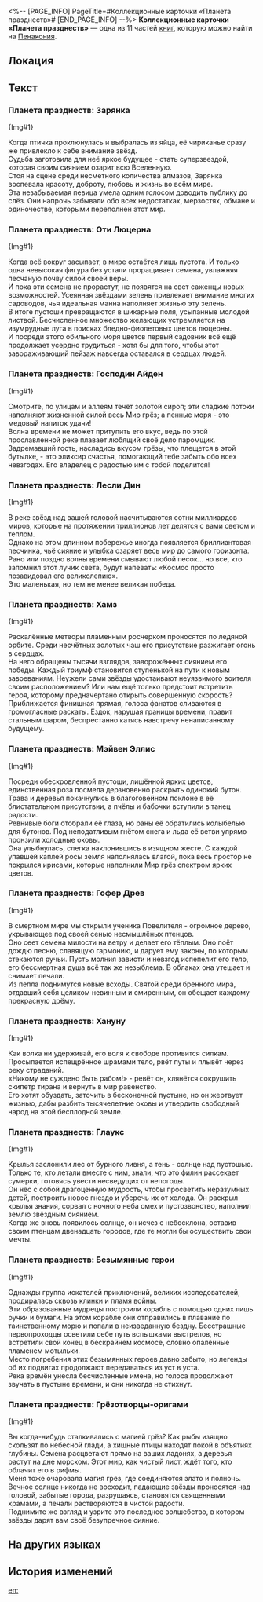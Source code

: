 <%-- [PAGE_INFO]
PageTitle=#Коллекционные карточки «Планета празднеств»#
[END_PAGE_INFO] --%>
{{Дополнить}}
{{Книга Инфобокс
|id           = 313
|Название     = 
|Изображение  = Предмет Журнал Пенакония.png
|Мир          = Пенакония
|Томов        = 11
|Автор        = <!--нужно добавить-->
|Описание     = Лимитированные карточки со знаменитостями Пенаконии, разработанные компанией Миргрёз Интертеймент™ по заказу издательства «Люцерна Пресс». Все права защищены, незаконное распространение карается законом.
|Том1         = {{tx}}
|Источник1    = {{tx|Отсутствует источник}}
|Том2         = {{tx}}
|Источник2    = {{tx|Отсутствует источник}}
|Том3         = {{tx}}
|Источник3    = {{tx|Отсутствует источник}}
|Том4         = {{tx}}
|Источник4    = {{tx|Отсутствует источник}}
|Том5         = {{tx}}
|Источник5    = {{tx|Отсутствует источник}}
|Том6         = {{tx}}
|Источник6    = {{tx|Отсутствует источник}}
|Том7         = {{tx}}
|Источник7    = {{tx|Отсутствует источник}}
|Том8         = {{tx}}
|Источник8    = {{tx|Отсутствует источник}}
|Том9         = {{tx}}
|Источник9    = {{tx|Отсутствует источник}}
|Том10        = {{tx}}
|Источник10   = {{tx|Отсутствует источник}}
|Том11        = {{tx}}
|Источник11   = {{tx|Отсутствует источник}}
|Персонажи    = 
|Фракции      = 
}}
'''Коллекционные карточки «Планета празднеств»''' — одна из 11 частей [[Книги|книг]], которую можно найти на [[Пенакония]].

==Локация==
{{Отметка карты|<!--название карты-->|<!--id отметки-->}}

==Текст==
===Планета празднеств: Зарянка===
{Img#1}<br />
''{{Размер|-2|Коллекционная карточка из серии «Планета празднеств» от компании Миргрёз Интертеймент™ по заказу издательства «Люцерна Пресс». Все права защищены. Воспроизведение без разрешения преследуется по закону.}}''

Когда птичка проклюнулась и выбралась из яйца, её чириканье сразу же привлекло к себе внимание звёзд.<br />
Судьба заготовила для неё яркое будущее - стать суперзвездой, которая своим сиянием озарит всю Вселенную.<br />
Стоя на сцене среди несметного количества алмазов, Зарянка воспевала красоту, доброту, любовь и жизнь во всём мире.<br />
Эта незабываемая певица умела одним голосом доводить публику до слёз. Они напрочь забывали обо всех недостатках, мерзостях, обмане и одиночестве, которыми переполнен этот мир.

===Планета празднеств: Оти Люцерна===
{Img#1}<br />
''{{Размер|-2|Коллекционная карточка из серии «Планета празднеств» от компании Миргрёз Интертеймент™ по заказу издательства «Люцерна Пресс». Все права защищены. Воспроизведение без разрешения преследуется по закону.}}''

Когда всё вокруг засыпает, в мире остаётся лишь пустота. И только одна невысокая фигура без устали проращивает семена, увлажняя песчаную почву силой своей веры.<br />
И пока эти семена не прорастут, не появятся на свет саженцы новых возможностей. Усеянная звёздами зелень привлекает внимание многих садоводов, чья идеальная манна наполняет жизнью эту зелень.<br />
В итоге пустоши превращаются в шикарные поля, усыпанные молодой листвой. Бесчисленное множество желающих устремляется на изумрудные луга в поисках бледно-фиолетовых цветов люцерны.<br />
И посреди этого обильного моря цветов первый садовник всё ещё продолжает усердно трудиться - хотя бы для того, чтобы этот завораживающий пейзаж навсегда оставался в сердцах людей.

===Планета празднеств: Господин Айден===
{Img#1}<br />
''{{Размер|-2|Коллекционная карточка из серии «Планета празднеств» от компании Миргрёз Интертеймент™ по заказу издательства «Люцерна Пресс». Все права защищены. Воспроизведение без разрешения преследуется по закону.}}''

Смотрите, по улицам и аллеям течёт золотой сироп; эти сладкие потоки наполняют жизненной силой весь Мир грёз; а пенные моря - это медовый напиток удачи!<br />
Волна времени не может притупить его вкус, ведь по этой прославленной реке плавает любящий своё дело паромщик.<br />
Задремавший гость, насладись вкусом грёзы, что плещется в этой бутылке, - это эликсир счастья, помогающий тебе забыть обо всех невзгодах. Его владелец с радостью им с тобой поделится!

===Планета празднеств: Лесли Дин===
{Img#1}<br />
''{{Размер|-2|Коллекционная карточка из серии «Планета празднеств» от компании Миргрёз Интертеймент™ по заказу издательства «Люцерна Пресс». Все права защищены. Воспроизведение без разрешения преследуется по закону.}}''

В реке звёзд над вашей головой насчитываются сотни миллиардов миров, которые на протяжении триллионов лет делятся с вами светом и теплом.<br />
Однако на этом длинном побережье иногда появляется бриллиантовая песчинка, чьё сияние и улыбка озаряет весь мир до самого горизонта.<br />
Рано или поздно волны времени смывают любой песок... но все, кто запомнил этот лучик света, будут напевать: «Космос просто позавидовал его великолепию».<br />
Это маленькая, но тем не менее великая победа.

===Планета празднеств: Хамз===
{Img#1}<br />
''{{Размер|-2|Коллекционная карточка из серии «Планета празднеств» от компании Миргрёз Интертеймент™ по заказу издательства «Люцерна Пресс». Все права защищены. Воспроизведение без разрешения преследуется по закону.}}''

Раскалённые метеоры пламенным росчерком проносятся по ледяной орбите. Среди несчётных золотых чаш его присутствие разжигает огонь в сердцах.<br />
На него обращены тысячи взглядов, заворожённых сиянием его победы. Каждый триумф становится ступенькой на пути к новым завоеваниям. Неужели сами звёзды удостаивают неуязвимого воителя своим расположением? Или нам ещё только предстоит встретить героя, которому предначертано открыть совершенную скорость?<br />
Приближается финишная прямая, голоса фанатов сливаются в громогласные раскаты. Ездок, нарушая границы времени, правит стальным шаром, беспрестанно катясь навстречу ненаписанному будущему.

===Планета празднеств: Мэйвен Эллис===
{Img#1}<br />
''{{Размер|-2|Коллекционная карточка из серии «Планета празднеств» от компании Миргрёз Интертеймент™ по заказу издательства «Люцерна Пресс». Все права защищены. Воспроизведение без разрешения преследуется по закону.}}''

Посреди обескровленной пустоши, лишённой ярких цветов, единственная роза посмела дерзновенно раскрыть одинокий бутон.<br />
Трава и деревья покачнулись в благоговейном поклоне в её блистательном присутствии, а пчёлы и бабочки вступили в танец радости.<br />
Ревнивые боги отобрали её глаза, но раны её обратились колыбелью для бутонов. Под неподатливым гнётом снега и льда её ветви упрямо пронзили холодные оковы.<br />
Она улыбнулась, слегка наклонившись в изящном жесте. С каждой упавшей каплей росы земля наполнялась влагой, пока весь простор не покрылся ирисами, которые наполнили Мир грёз спектром ярких цветов.

===Планета празднеств: Гофер Древ===
{Img#1}<br />
''{{Размер|-2|Коллекционная карточка из серии «Планета празднеств» от компании Миргрёз Интертеймент™ по заказу издательства «Люцерна Пресс». Все права защищены. Воспроизведение без разрешения преследуется по закону.}}''

В смертном мире мы открыли ученика Повелителя - огромное дерево, укрывающее под своей сенью несмышлёных птенцов.<br />
Оно сеет семена милости на ветру и делает его тёплым. Оно поёт дождю песню, славящую гармонию, и дарует ему законы, по которым стекаются ручьи. Пусть молния зависти и невзгод испепелит его тело, его бессмертная душа всё так же незыблема. В облаках она утешает и снимает печали.<br />
Из пепла поднимутся новые всходы. Святой среди бренного мира, отдавший себя целиком невинным и смиренным, он обещает каждому прекрасную дрёму.

===Планета празднеств: Хануну===
{Img#1}<br />
''{{Размер|-2|Коллекционная карточка из серии «Планета празднеств» от компании Миргрёз Интертеймент™ по заказу издательства «Люцерна Пресс». Все права защищены. Воспроизведение без разрешения преследуется по закону.}}''

Как волка ни удерживай, его воля к свободе противится силкам.<br />
Просыпается испещрённое шрамами тело, рвёт путы и плывёт через реку страданий.<br />
«Никому не суждено быть рабом!» - ревёт он, клянётся сокрушить скипетр тирана и вернуть в мир равенство.<br />
Его хотят обуздать, заточить в бесконечной пустыне, но он жертвует жизнью, дабы разбить тысячелетние оковы и утвердить свободный народ на этой бесплодной земле.

===Планета празднеств: Глаукс===
{Img#1}<br />
''{{Размер|-2|Коллекционная карточка из серии «Планета празднеств» от компании Миргрёз Интертеймент™ по заказу издательства «Люцерна Пресс». Все права защищены. Воспроизведение без разрешения преследуется по закону.}}''

Крылья заслонили лес от бурного ливня, а тень - солнце над пустошью. Только те, кто летали вместе с ним, знали, что это филин рассекает сумерки, готовясь увести несведущих от непогоды.<br />
Он нёс с собой драгоценную мудрость, чтобы просветить неразумных детей, построить новое гнездо и уберечь их от холода. Он раскрыл крылья знания, сорвал с ночного неба смех и пустозвонство, наполнил землю звёздным сиянием.<br />
Когда же вновь появилось солнце, он исчез с небосклона, оставив своим птенцам двенадцать городов, где те могли бы осуществить свои мечты.

===Планета празднеств: Безымянные герои===
{Img#1}<br />
''{{Размер|-2|Коллекционная карточка из серии «Планета празднеств» от компании Миргрёз Интертеймент™ по заказу издательства «Люцерна Пресс». Все права защищены. Воспроизведение без разрешения преследуется по закону.}}''

Однажды группа искателей приключений, великих исследователей, продиралась сквозь клинки и пламя войны.<br />
Эти образованные мудрецы построили корабль с помощью одних лишь ручки и бумаги. На этом корабле они отправились в плавание по таинственному морю и попали в неизведанную бездну. Бесстрашные первопроходцы осветили себе путь вспышками выстрелов, но встретили свой конец в бескрайнем космосе, словно опалённые пламенем мотыльки.<br />
Место погребения этих безымянных героев давно забыто, но легенды об их подвигах продолжают передаваться из уст в уста.<br />
Река времён унесла бесчисленные имена, но голоса продолжают звучать в пустыне времени, и они никогда не стихнут.

===Планета празднеств: Грёзотворцы-оригами===
{Img#1}<br />
''{{Размер|-2|Коллекционная карточка из серии «Планета празднеств» от компании Миргрёз Интертеймент™ по заказу издательства «Люцерна Пресс». Все права защищены. Воспроизведение без разрешения преследуется по закону.}}''

Вы когда-нибудь сталкивались с магией грёз? Как рыбы изящно скользят по небесной глади, а хищные птицы находят покой в объятиях глубины. Семена расцветают прямо на ваших ладонях, а деревья растут на дне морском. Этот мир, как чистый лист, ждёт того, кто облачит его в рифмы.<br />
Меня тоже очаровала магия грёз, где соединяются злато и полночь. Вечное солнце никогда не восходит, падающие звёзды проносятся над головой, забытые города, разрушаясь, становятся священными храмами, а печали растворяются в чистой радости.<br />
Поднимите же взгляд и узрите это последнее волшебство, в котором звёзды дарят вам своё безупречное сияние.

==На других языках==
{{На других языках
|en   = Planet of Festivities Collectible Card
|zhs  = 盛会之星收藏卡
|zht  = 盛會之星收藏卡
|ja   = 宴の星コレクションカード
|ko   = 축제의 별 컬렉션 카드
|es   = Carta coleccionable del planeta de las celebraciones
|fr   = Carte à collectionner de la planète des festivités
|ru   = Коллекционные карточки «Планета празднеств»
|th   = การ์ดสะสมดาวแห่งการเฉลิมฉลอง
|vi   = Thẻ Sưu Tập Hành Tinh Lễ Hội
|de   = Sammelkarte: Planet der Festlichkeiten
|id   = Kartu Koleksi Planet Perayaan
|pt   = Cartão Colecionável do Planeta das Festividades
}}

==История изменений==
{{История изменений|3.5}}

[[en:]]